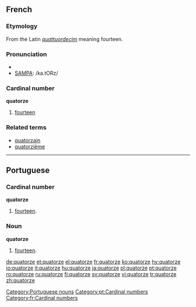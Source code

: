 ==French==
===Etymology===
From the Latin ''[[quattuordecim]]'' meaning fourteen.

===Pronunciation===
*{{IPA|lang=fr|/ka.tɔʁz/}}
*[[w:SAMPA|SAMPA]]: /ka.tORz/

===Cardinal number===
'''quatorze'''
#[[fourteen]]

===Related terms===
*[[quatorzain]]
*[[quatorzième]]

----

==Portuguese==
===Cardinal number===
'''quatorze'''
# [[fourteen]].

===Noun===
'''quatorze''' {{m}}
# [[fourteen]].

[[Category:Portuguese nouns]]
[[Category:pt:Cardinal numbers]]

[[Category:fr:Cardinal numbers]]

[[de:quatorze]]
[[et:quatorze]]
[[el:quatorze]]
[[fr:quatorze]]
[[ko:quatorze]]
[[hy:quatorze]]
[[io:quatorze]]
[[it:quatorze]]
[[hu:quatorze]]
[[ja:quatorze]]
[[pl:quatorze]]
[[pt:quatorze]]
[[ro:quatorze]]
[[ru:quatorze]]
[[fi:quatorze]]
[[sv:quatorze]]
[[vi:quatorze]]
[[tr:quatorze]]
[[zh:quatorze]]